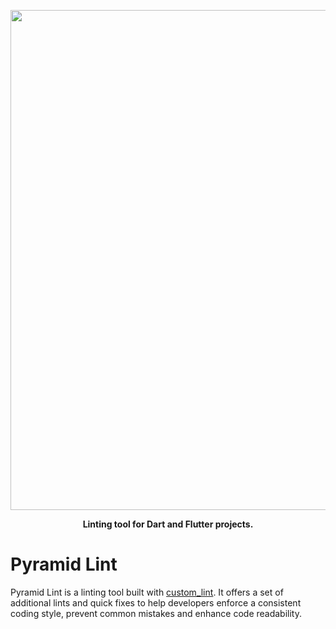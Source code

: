 <p align="center">
  <img src="https://github.com/charlescyt/pyramid_lint/raw/main/resources/logo.png" width="800" />
</p>

<p align="center">
<strong>Linting tool for Dart and Flutter projects.</strong>
</p>

# Pyramid Lint

Pyramid Lint is a linting tool built with [custom_lint]. It offers a set of additional lints and quick fixes to help developers enforce a consistent coding style, prevent common mistakes and enhance code readability.

[custom_lint]: https://pub.dev/packages/custom_lint
